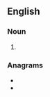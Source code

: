 {{also|anesthésias}}

==English==

===Noun===
{{head|en|noun plural form}}

# {{plural of|anesthesia|lang=en}}

===Anagrams===
* {{l|en|anæsthesis}}
* {{l|en|sea shanties}}